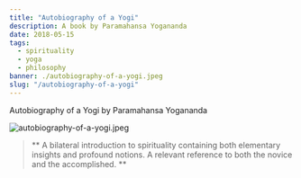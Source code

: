 ---
title: "Autobiography of a Yogi"
description: A book by Paramahansa Yogananda
date: 2018-05-15
tags:
  - spirituality
  - yoga
  - philosophy
banner: ./autobiography-of-a-yogi.jpeg
slug: "/autobiography-of-a-yogi"
---

Autobiography of a Yogi by Paramahansa Yogananda

![autobiography-of-a-yogi.jpeg](autobiography-of-a-yogi.jpeg)

> ** A bilateral introduction to spirituality containing both elementary insights and profound notions. A relevant reference to both the novice and the accomplished. **